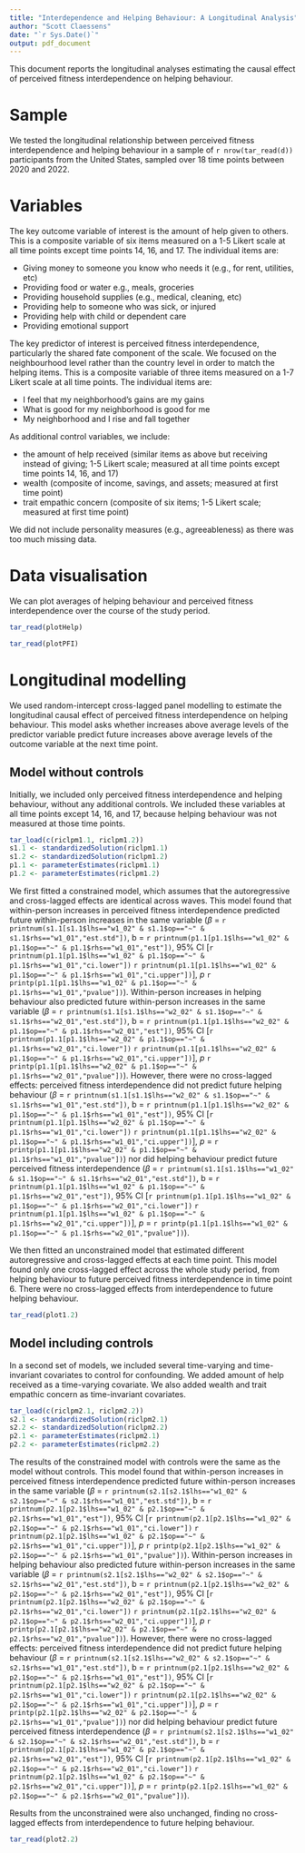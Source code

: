 ```yaml
---
title: "Interdependence and Helping Behaviour: A Longitudinal Analysis"
author: "Scott Claessens"
date: "`r Sys.Date()`"
output: pdf_document
---
```


This document reports the longitudinal analyses estimating the causal effect of
perceived fitness interdependence on helping behaviour.

# Sample

We tested the longitudinal relationship between perceived fitness interdependence
and helping behaviour in a sample of `r nrow(tar_read(d))` participants from the
United States, sampled over 18 time points between 2020 and 2022.

# Variables

The key outcome variable of interest is the amount of help given to others. This
is a composite variable of six items measured on a 1-5 Likert scale at all time 
points except time points 14, 16, and 17. The individual items are:

- Giving money to someone you know who needs it (e.g., for rent, utilities, etc)
- Providing food or water e.g., meals, groceries
- Providing household supplies (e.g., medical, cleaning, etc)
- Providing help to someone who was sick, or injured
- Providing help with child or dependent care
- Providing emotional support

The key predictor of interest is perceived fitness interdependence, particularly
the shared fate component of the scale. We focused on the neighbourhood level
rather than the country level in order to match the helping items. This is a 
composite variable of three items measured on a 1-7 Likert scale at all time 
points. The individual items are:

- I feel that my neighborhood's gains are my gains
- What is good for my neighborhood is good for me
- My neighborhood and I rise and fall together

As additional control variables, we include:

- the amount of help received (similar items as above but receiving instead of 
  giving; 1-5 Likert scale; measured at all time points except time points 14, 
  16, and 17)
- wealth (composite of income, savings, and assets; measured at first time point)
- trait empathic concern (composite of six items; 1-5 Likert scale; measured at 
  first time point)

We did not include personality measures (e.g., agreeableness) as there was too
much missing data.
  
# Data visualisation

We can plot averages of helping behaviour and perceived fitness interdependence
over the course of the study period.

```r
tar_read(plotHelp)
```

```r
tar_read(plotPFI)
```

# Longitudinal modelling

We used random-intercept cross-lagged panel modelling to estimate the longitudinal
causal effect of perceived fitness interdependence on helping behaviour. This 
model asks whether increases above average levels of the predictor variable
predict future increases above average levels of the outcome variable at the next
time point.

## Model without controls

Initially, we included only perceived fitness interdependence and helping behaviour,
without any additional controls. We included these variables at all time points
except 14, 16, and 17, because helping behaviour was not measured at those time 
points.

```r
tar_load(c(riclpm1.1, riclpm1.2))
s1.1 <- standardizedSolution(riclpm1.1)
s1.2 <- standardizedSolution(riclpm1.2)
p1.1 <- parameterEstimates(riclpm1.1)
p1.2 <- parameterEstimates(riclpm1.2)
```

We first fitted a constrained model, which assumes that the autoregressive and
cross-lagged effects are identical across waves. This model found that
within-person increases in perceived fitness interdependence predicted future
within-person increases in the same variable
($\beta$ = `r printnum(s1.1[s1.1$lhs=="w1_02" & s1.1$op=="~" & s1.1$rhs=="w1_01","est.std"])`,
b = `r printnum(p1.1[p1.1$lhs=="w1_02" & p1.1$op=="~" & p1.1$rhs=="w1_01","est"])`,
95% CI [`r printnum(p1.1[p1.1$lhs=="w1_02" & p1.1$op=="~" & p1.1$rhs=="w1_01","ci.lower"])`
 `r printnum(p1.1[p1.1$lhs=="w1_02" & p1.1$op=="~" & p1.1$rhs=="w1_01","ci.upper"])`],
_p_ `r printp(p1.1[p1.1$lhs=="w1_02" & p1.1$op=="~" & p1.1$rhs=="w1_01","pvalue"])`).
Within-person increases in helping behaviour also predicted future within-person 
increases in the same variable 
($\beta$ = `r printnum(s1.1[s1.1$lhs=="w2_02" & s1.1$op=="~" & s1.1$rhs=="w2_01","est.std"])`,
b = `r printnum(p1.1[p1.1$lhs=="w2_02" & p1.1$op=="~" & p1.1$rhs=="w2_01","est"])`,
95% CI [`r printnum(p1.1[p1.1$lhs=="w2_02" & p1.1$op=="~" & p1.1$rhs=="w2_01","ci.lower"])`
 `r printnum(p1.1[p1.1$lhs=="w2_02" & p1.1$op=="~" & p1.1$rhs=="w2_01","ci.upper"])`],
_p_ `r printp(p1.1[p1.1$lhs=="w2_02" & p1.1$op=="~" & p1.1$rhs=="w2_01","pvalue"])`).
However, there were no cross-lagged effects: perceived fitness interdependence 
did not predict future helping behaviour
($\beta$ = `r printnum(s1.1[s1.1$lhs=="w2_02" & s1.1$op=="~" & s1.1$rhs=="w1_01","est.std"])`,
b = `r printnum(p1.1[p1.1$lhs=="w2_02" & p1.1$op=="~" & p1.1$rhs=="w1_01","est"])`,
95% CI [`r printnum(p1.1[p1.1$lhs=="w2_02" & p1.1$op=="~" & p1.1$rhs=="w1_01","ci.lower"])`
 `r printnum(p1.1[p1.1$lhs=="w2_02" & p1.1$op=="~" & p1.1$rhs=="w1_01","ci.upper"])`],
_p_ = `r printp(p1.1[p1.1$lhs=="w2_02" & p1.1$op=="~" & p1.1$rhs=="w1_01","pvalue"])`)
nor did helping behaviour predict future perceived fitness interdependence
($\beta$ = `r printnum(s1.1[s1.1$lhs=="w1_02" & s1.1$op=="~" & s1.1$rhs=="w2_01","est.std"])`,
b = `r printnum(p1.1[p1.1$lhs=="w1_02" & p1.1$op=="~" & p1.1$rhs=="w2_01","est"])`,
95% CI [`r printnum(p1.1[p1.1$lhs=="w1_02" & p1.1$op=="~" & p1.1$rhs=="w2_01","ci.lower"])`
 `r printnum(p1.1[p1.1$lhs=="w1_02" & p1.1$op=="~" & p1.1$rhs=="w2_01","ci.upper"])`],
_p_ = `r printp(p1.1[p1.1$lhs=="w1_02" & p1.1$op=="~" & p1.1$rhs=="w2_01","pvalue"])`).

We then fitted an unconstrained model that estimated different autoregressive
and cross-lagged effects at each time point. This model found only one cross-lagged
effect across the whole study period, from helping behaviour to future
perceived fitness interdependence in time point 6. There were no cross-lagged
effects from interdependence to future helping behaviour.

```r
tar_read(plot1.2)
```

## Model including controls

In a second set of models, we included several time-varying and time-invariant
covariates to control for confounding. We added amount of help received as a
time-varying covariate. We also added wealth and trait empathic concern as
time-invariant covariates.

```r
tar_load(c(riclpm2.1, riclpm2.2))
s2.1 <- standardizedSolution(riclpm2.1)
s2.2 <- standardizedSolution(riclpm2.2)
p2.1 <- parameterEstimates(riclpm2.1)
p2.2 <- parameterEstimates(riclpm2.2)
```

The results of the constrained model with controls were the same as the model
without controls. This model found that within-person increases in perceived 
fitness interdependence predicted future within-person increases in the same variable
($\beta$ = `r printnum(s2.1[s2.1$lhs=="w1_02" & s2.1$op=="~" & s2.1$rhs=="w1_01","est.std"])`,
b = `r printnum(p2.1[p2.1$lhs=="w1_02" & p2.1$op=="~" & p2.1$rhs=="w1_01","est"])`,
95% CI [`r printnum(p2.1[p2.1$lhs=="w1_02" & p2.1$op=="~" & p2.1$rhs=="w1_01","ci.lower"])`
 `r printnum(p2.1[p2.1$lhs=="w1_02" & p2.1$op=="~" & p2.1$rhs=="w1_01","ci.upper"])`],
_p_ `r printp(p2.1[p2.1$lhs=="w1_02" & p2.1$op=="~" & p2.1$rhs=="w1_01","pvalue"])`).
Within-person increases in helping behaviour also predicted future within-person 
increases in the same variable 
($\beta$ = `r printnum(s2.1[s2.1$lhs=="w2_02" & s2.1$op=="~" & s2.1$rhs=="w2_01","est.std"])`,
b = `r printnum(p2.1[p2.1$lhs=="w2_02" & p2.1$op=="~" & p2.1$rhs=="w2_01","est"])`,
95% CI [`r printnum(p2.1[p2.1$lhs=="w2_02" & p2.1$op=="~" & p2.1$rhs=="w2_01","ci.lower"])`
 `r printnum(p2.1[p2.1$lhs=="w2_02" & p2.1$op=="~" & p2.1$rhs=="w2_01","ci.upper"])`],
_p_ `r printp(p2.1[p2.1$lhs=="w2_02" & p2.1$op=="~" & p2.1$rhs=="w2_01","pvalue"])`).
However, there were no cross-lagged effects: perceived fitness interdependence 
did not predict future helping behaviour
($\beta$ = `r printnum(s2.1[s2.1$lhs=="w2_02" & s2.1$op=="~" & s2.1$rhs=="w1_01","est.std"])`,
b = `r printnum(p2.1[p2.1$lhs=="w2_02" & p2.1$op=="~" & p2.1$rhs=="w1_01","est"])`,
95% CI [`r printnum(p2.1[p2.1$lhs=="w2_02" & p2.1$op=="~" & p2.1$rhs=="w1_01","ci.lower"])`
 `r printnum(p2.1[p2.1$lhs=="w2_02" & p2.1$op=="~" & p2.1$rhs=="w1_01","ci.upper"])`],
_p_ = `r printp(p2.1[p2.1$lhs=="w2_02" & p2.1$op=="~" & p2.1$rhs=="w1_01","pvalue"])`)
nor did helping behaviour predict future perceived fitness interdependence
($\beta$ = `r printnum(s2.1[s2.1$lhs=="w1_02" & s2.1$op=="~" & s2.1$rhs=="w2_01","est.std"])`,
b = `r printnum(p2.1[p2.1$lhs=="w1_02" & p2.1$op=="~" & p2.1$rhs=="w2_01","est"])`,
95% CI [`r printnum(p2.1[p2.1$lhs=="w1_02" & p2.1$op=="~" & p2.1$rhs=="w2_01","ci.lower"])`
 `r printnum(p2.1[p2.1$lhs=="w1_02" & p2.1$op=="~" & p2.1$rhs=="w2_01","ci.upper"])`],
_p_ = `r printp(p2.1[p2.1$lhs=="w1_02" & p2.1$op=="~" & p2.1$rhs=="w2_01","pvalue"])`).

Results from the unconstrained were also unchanged, finding no cross-lagged
effects from interdependence to future helping behaviour.

```r
tar_read(plot2.2)
```
